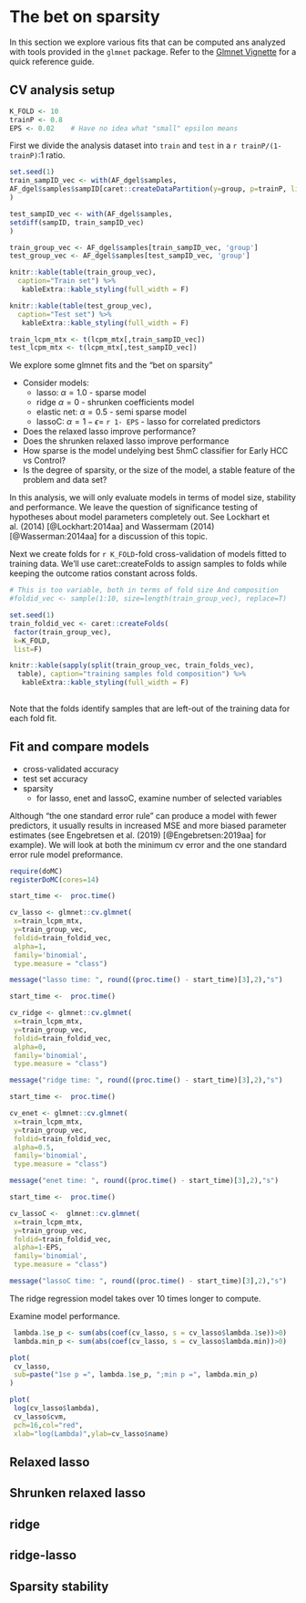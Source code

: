 # The bet on sparsity {#explore-sparsity}

In this section we explore various fits that can be computed 
ans analyzed with tools provided in the `glmnet` package.
Refer to the [Glmnet Vignette](https://web.stanford.edu/~hastie/glmnet/glmnet_alpha.html)
for a quick reference guide.

## CV analysis setup {-}

```r

K_FOLD <- 10
trainP <- 0.8
EPS <- 0.02    # Have no idea what "small" epsilon means

```

First we divide the analysis dataset into `train` and `test` in a `r trainP/(1-trainP)`:1 ratio.  

```r

set.seed(1)
train_sampID_vec <- with(AF_dgel$samples,
AF_dgel$samples$sampID[caret::createDataPartition(y=group, p=trainP, list=F)]
)

test_sampID_vec <- with(AF_dgel$samples,
setdiff(sampID, train_sampID_vec)
)

train_group_vec <- AF_dgel$samples[train_sampID_vec, 'group']
test_group_vec <- AF_dgel$samples[test_sampID_vec, 'group']

knitr::kable(table(train_group_vec),
  caption="Train set") %>%
   kableExtra::kable_styling(full_width = F)

knitr::kable(table(test_group_vec),
  caption="Test set") %>%
   kableExtra::kable_styling(full_width = F)

train_lcpm_mtx <- t(lcpm_mtx[,train_sampID_vec])
test_lcpm_mtx <- t(lcpm_mtx[,test_sampID_vec])

```

We explore some glmnet fits and the "bet on sparsity"    
  
* Consider models:  
    - lasso: $\alpha = 1.0$ - sparse model  
    - ridge $\alpha = 0$ - shrunken coefficients model
    - elastic net:  $\alpha = 0.5$  - semi sparse model
    - lassoC: $\alpha = 1-\epsilon =$ `r 1- EPS` - lasso for correlated predictors  
* Does the relaxed lasso improve performance?    
* Does the shrunken relaxed lasso improve performance  
* How sparse is the model undelying best 5hmC classifier for Early HCC vs Control?    
* Is the degree of sparsity, or the size of the model, a stable feature of the problem and data set?  

In this analysis, we will only evaluate models in terms of 
model size, stability and performance.  We leave the question
of significance testing of hypotheses about model parameters
completely out.  See Lockhart et al. (2014) [@Lockhart:2014aa]
and Wassermam (2014) [@Wasserman:2014aa] for a discussion of this topic.


Next we create folds for `r K_FOLD`-fold cross-validation of models fitted to
training data.  We'll use caret::createFolds to assign samples
to folds while keeping the outcome ratios constant across folds.


```r
# This is too variable, both in terms of fold size And composition
#foldid_vec <- sample(1:10, size=length(train_group_vec), replace=T)

set.seed(1)
train_foldid_vec <- caret::createFolds(
 factor(train_group_vec), 
 k=K_FOLD,
 list=F)

knitr::kable(sapply(split(train_group_vec, train_folds_vec), 
  table), caption="training samples fold composition") %>%
   kableExtra::kable_styling(full_width = F)
 
```

Note that the folds identify samples that are left-out of the training
data for each fold fit.


## Fit and compare models {-}


* cross-validated accuracy
* test set accuracy  
* sparsity
    - for lasso, enet and lassoC, examine number of selected variables

Although “the one standard error rule” can produce a model with fewer predictors, it usually results in increased MSE and more biased parameter estimates
(see Engebretsen et al. (2019) [@Engebretsen:2019aa] for example).
We will look at both the minimum cv error and the one standard error rule model 
preformance.

```r

require(doMC)
registerDoMC(cores=14)

start_time <-  proc.time()

cv_lasso <- glmnet::cv.glmnet(
 x=train_lcpm_mtx,
 y=train_group_vec,
 foldid=train_foldid_vec,
 alpha=1,
 family='binomial', 
 type.measure = "class")

message("lasso time: ", round((proc.time() - start_time)[3],2),"s")

start_time <-  proc.time()

cv_ridge <- glmnet::cv.glmnet(
 x=train_lcpm_mtx,
 y=train_group_vec,
 foldid=train_foldid_vec,
 alpha=0,
 family='binomial', 
 type.measure = "class")

message("ridge time: ", round((proc.time() - start_time)[3],2),"s")

start_time <-  proc.time()

cv_enet <- glmnet::cv.glmnet(
 x=train_lcpm_mtx,
 y=train_group_vec,
 foldid=train_foldid_vec,
 alpha=0.5,
 family='binomial',
 type.measure = "class")

message("enet time: ", round((proc.time() - start_time)[3],2),"s")

start_time <-  proc.time()

cv_lassoC <-  glmnet::cv.glmnet(
 x=train_lcpm_mtx,
 y=train_group_vec,
 foldid=train_foldid_vec,
 alpha=1-EPS,
 family='binomial',
 type.measure = "class")

message("lassoC time: ", round((proc.time() - start_time)[3],2),"s")

```

The ridge regression model takes over 10 times longer to compute.

Examine model performance.

```r
 lambda.1se_p <- sum(abs(coef(cv_lasso, s = cv_lasso$lambda.1se))>0)
 lambda.min_p <- sum(abs(coef(cv_lasso, s = cv_lasso$lambda.min))>0)

plot(
 cv_lasso, 
 sub=paste("1se p =", lambda.1se_p, ";min p =", lambda.min_p)
)

plot(
 log(cv_lasso$lambda),
 cv_lasso$cvm,
 pch=16,col="red",
 xlab="log(Lambda)",ylab=cv_lasso$name)


```


## Relaxed lasso 

## Shrunken relaxed lasso

## ridge

## ridge-lasso

## Sparsity stability


